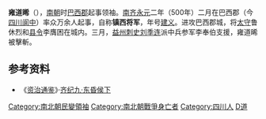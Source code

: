 '''雍道晞'''（{{bd|5世纪||500年|catIdx=Y}}），[[南朝|南朝]]时[[巴西郡|巴西郡]]起事领袖。[[南齐|南齐]][[永元_(南朝齐)|永元]]二年（500年）二月在巴西郡（今[[四川|四川]][[阆中|阆中]]）率众万余人起事，自称'''镇西将军'''，年号[[建义_(雍道晞)|建义]]。进攻巴西郡城，将[[太守|太守]]鲁休烈和[[县令|县令]]李膺困在城内。三月，[[益州|益州]][[刺史|刺史]][[刘季连|刘季连]]派中兵参军李奉伯支援，雍道晞被擊斬。

== 参考资料 ==
*《[[资治通鉴|资治通鉴]]》·[[s:資治通鑑/卷143|齐纪九·东昏侯下]]

{{中國民變起事領袖}}
{{DEFAULTSORT:Y}}

[[Category:南北朝民變領袖|Category:南北朝民變領袖]]
[[Category:南北朝戰爭身亡者|Category:南北朝戰爭身亡者]]
[[Category:四川人|Category:四川人]]
[[Category:雍姓|D道]]